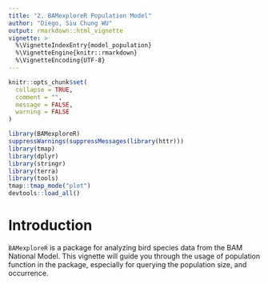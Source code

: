 ```yaml
---
title: "2. BAMexploreR Population Model"
author: "Diego, Siu Chung WU"
output: rmarkdown::html_vignette
vignette: >
  %\VignetteIndexEntry{model_population}
  %\VignetteEngine{knitr::rmarkdown}
  %\VignetteEncoding{UTF-8}
---
```


```r
knitr::opts_chunk$set(
  collapse = TRUE,
  comment = "",
  message = FALSE,
  warning = FALSE
)
```

```r
library(BAMexploreR)
suppressWarnings(suppressMessages(library(httr)))
library(tmap)
library(dplyr)
library(stringr)
library(terra)
library(tools)
tmap::tmap_mode("plot")
devtools::load_all()
```

# Introduction

`BAMexploreR` is a package for analyzing bird species data from the BAM National Model. This vignette will guide you through the usage of population function in the package, especially for querying the population size, and occurrence.







